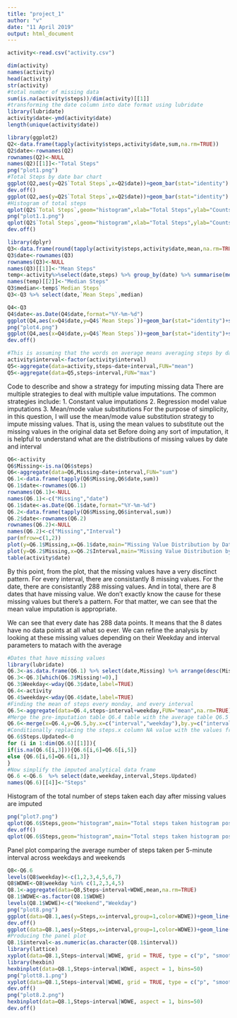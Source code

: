 ```yaml
---
title: "project_1"
author: "v"
date: "11 April 2019"
output: html_document
---
```


```r
activity<-read.csv("activity.csv")
```


```r
dim(activity)
names(activity)
head(activity)
str(activity)
#total number of missing data
sum(is.na(activity$steps))/dim(activity)[[1]]
#transforming the date column into date format using lubridate
library(lubridate)
activity$date<-ymd(activity$date)
length(unique(activity$date))
```


```r
library(ggplot2)
Q2<-data.frame(tapply(activity$steps,activity$date,sum,na.rm=TRUE))
Q2$date<-rownames(Q2)
rownames(Q2)<-NULL
names(Q2)[[1]]<-"Total Steps"
png("plot1.png")
#Total Steps by date bar chart
ggplot(Q2,aes(y=Q2$`Total Steps`,x=Q2$date))+geom_bar(stat="identity") + ylab("Total Steps")+xlab("Date")+ggtitle("Total Steps by date")
dev.off()
ggplot(Q2,aes(y=Q2$`Total Steps`,x=Q2$date))+geom_bar(stat="identity") + ylab("Total Steps")+xlab("Date")+ggtitle("Total Steps by date")
#Histogram of total steps
qplot(Q2$`Total Steps`,geom="histogram",xlab="Total Steps",ylab="Counts",main="Total Steps Historgram")
png("plot1.1.png")
qplot(Q2$`Total Steps`,geom="histogram",xlab="Total Steps",ylab="Counts",main="Total Steps Historgram")
dev.off()
```


```r
library(dplyr)
Q3<-data.frame(round(tapply(activity$steps,activity$date,mean,na.rm=TRUE),2))
Q3$date<-rownames(Q3)
rownames(Q3)<-NULL
names(Q3)[[1]]<-"Mean Steps"
temp<-activity%>%select(date,steps) %>% group_by(date) %>% summarise(median(steps))
names(temp)[[2]]<-"Median Steps"
Q3$median<-temp$`Median Steps`
Q3<-Q3 %>% select(date,`Mean Steps`,median)
```


```r
Q4<-Q3
Q4$date<-as.Date(Q4$date,format="%Y-%m-%d")
ggplot(Q4,aes(x=Q4$date,y=Q4$`Mean Steps`))+geom_bar(stat="identity")+scale_x_date()+ylab("Mean Steps Every day")+xlab("Date")+ggtitle("Mean Steps by Date")
png("plot4.png")
ggplot(Q4,aes(x=Q4$date,y=Q4$`Mean Steps`))+geom_bar(stat="identity")+scale_x_date()+ylab("Mean Steps Every day")+xlab("Date")+ggtitle("Mean Steps by Date")
dev.off()
```

```r
#This is assuming that the words on average means averaging steps by date and interval
activity$interval<-factor(activity$interval)
Q5<-aggregate(data=activity,steps~date+interval,FUN="mean")
Q5<-aggregate(data=Q5,steps~interval,FUN="max")
```


Code to describe and show a strategy for imputing missing data
There are multiple strategies to deal with multiple value imputations.
The common strategies include:
1. Constant value imputations
2. Regression model value imputations
3. Mean/mode value substitutions
For the purpose of simplicity, in this question, I will use the mean/mode value substitution strategy to impute missing values. That is, using the mean values to substitute out the missing values in the original data set
Before doing any sort of imputation, it is helpful to understand what are the distributions of missing values by date and interval
```r
Q6<-activity
Q6$Missing<-is.na(Q6$steps)
Q6<-aggregate(data=Q6,Missing~date+interval,FUN="sum")
Q6.1<-data.frame(tapply(Q6$Missing,Q6$date,sum))
Q6.1$date<-rownames(Q6.1)
rownames(Q6.1)<-NULL
names(Q6.1)<-c("Missing","date")
Q6.1$date<-as.Date(Q6.1$date,format="%Y-%m-%d")
Q6.2<-data.frame(tapply(Q6$Missing,Q6$interval,sum))
Q6.2$date<-rownames(Q6.2)
rownames(Q6.2)<-NULL
names(Q6.2)<-c("Missing","Interval")
par(mfrow=c(1,2))
plot(y=Q6.1$Missing,x=Q6.1$date,main="Missing Value Distribution by Date")
plot(y=Q6.2$Missing,x=Q6.2$Interval,main="Missing Value Distribution by Interval")
table(activity$date)
```

By this point, from the plot, that the missing values have a very disctinct pattern. For every interval, there are consistantly 8 missing values. For the date, there are consistantly 288 missing values. And in total, there are 8 dates that have missing value. We don't exactly know the cause for these missing values but there's a pattern. For that matter, we can see that the mean value imputation is appropriate.

We can see that every date has 288 data points. It means that the 8 dates have no data points at all what so ever. We can refine the analysis by looking at these missing values depending on their Weekday and interval parameters to matach with the average 

```r
#Dates that have missing values 
library(lubridate)
Q6.3<-as.data.frame(Q6.1) %>% select(date,Missing) %>% arrange(desc(Missing))
Q6.3<-Q6.3[which(Q6.3$Missing!=0),]
Q6.3$Weekday<-wday(Q6.3$date,label=TRUE)
Q6.4<-activity
Q6.4$weekday<-wday(Q6.4$date,label=TRUE)
#Finding the mean of steps every monday, and every interval
Q6.5<-aggregate(data=Q6.4,steps~interval+weekday,FUN="mean",na.rm=TRUE)
#Merge the pre-imputation table Q6.4 table with the average table Q6.5
Q6.6<-merge(x=Q6.4,y=Q6.5,by.x=c("interval","weekday"),by.y=c("interval","weekday"),all.x=TRUE)
#Conditionally replacing the steps.x column NA value with the values from steps.y column value 
Q6.6$Steps.Updated<-0
for (i in 1:dim(Q6.6)[[1]]){
if(is.na(Q6.6[i,3])){Q6.6[i,6]=Q6.6[i,5]}
else {Q6.6[i,6]=Q6.6[i,3]}
}
#Now simplify the imputed analytical data frame
Q6.6 <-Q6.6  %>% select(date,weekday,interval,Steps.Updated)
names(Q6.6)[[4]]<-"Steps"
```


Histogram of the total number of steps taken each day after missing values are imputed

```r
png("plot7.png")
qplot(Q6.6$Steps,geom="histogram",main="Total steps taken histogram post imputation",xlab="Steps",ylab="Count")
dev.off()
qplot(Q6.6$Steps,geom="histogram",main="Total steps taken histogram post imputation",xlab="Steps",ylab="Count")
```


Panel plot comparing the average number of steps taken per 5-minute interval across weekdays and weekends

```r
Q8<-Q6.6
levels(Q8$weekday)<-c(1,2,3,4,5,6,7)
Q8$WDWE<-Q8$weekday %in% c(1,2,3,4,5)
Q8.1<-aggregate(data=Q8,Steps~interval+WDWE,mean,na.rm=TRUE)
Q8.1$WDWE<-as.factor(Q8.1$WDWE)
levels(Q8.1$WDWE)<-c("Weekend","Weekday")
png("plot8.png")
ggplot(data=Q8.1,aes(y=Steps,x=interval,group=1,color=WDWE))+geom_line() +scale_x_discrete(breaks = seq(0, 2500, by = 300))+ylab("Mean Steps")+xlab("Intervals")+ggtitle("Mean steps across intervals by Weekend and Weekday")
dev.off()
ggplot(data=Q8.1,aes(y=Steps,x=interval,group=1,color=WDWE))+geom_line() +scale_x_discrete(breaks = seq(0, 2500, by = 300))+ylab("Mean Steps")+xlab("Intervals")+ggtitle("Mean steps across intervals by Weekend and Weekday")
#Producing the panel plot
Q8.1$interval<-as.numeric(as.character(Q8.1$interval))
library(lattice)
xyplot(data=Q8.1,Steps~interval|WDWE, grid = TRUE, type = c("p", "smooth"), lwd = 4,panel = panel.smoothScatter)
library(hexbin)
hexbinplot(data=Q8.1,Steps~interval|WDWE, aspect = 1, bins=50)
png("plott8.1.png")
xyplot(data=Q8.1,Steps~interval|WDWE, grid = TRUE, type = c("p", "smooth"), lwd = 4,panel = panel.smoothScatter)
dev.off()
png("plot8.2.png")
hexbinplot(data=Q8.1,Steps~interval|WDWE, aspect = 1, bins=50)
dev.off()
```